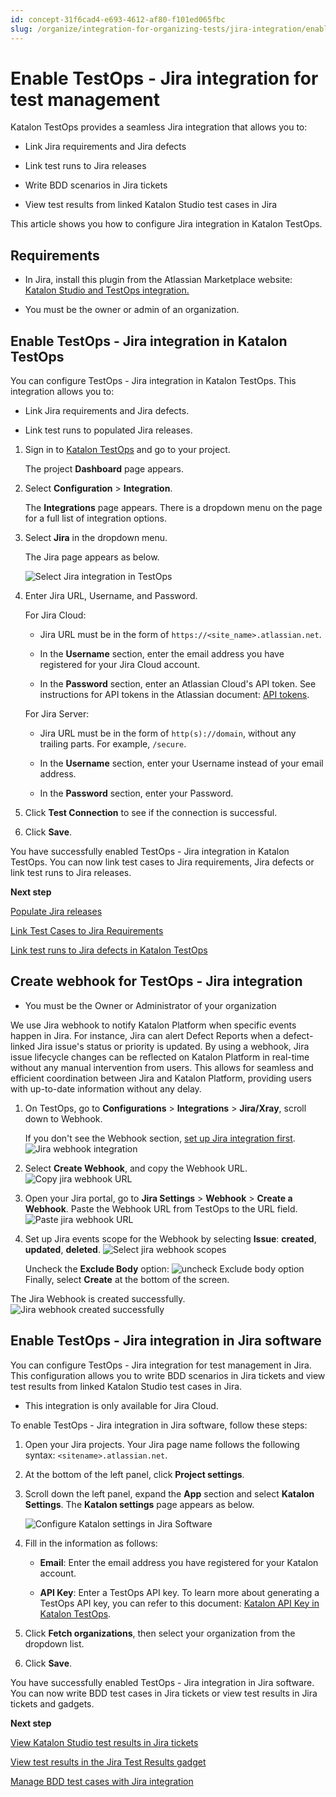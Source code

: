 ```yaml
---
id: concept-31f6cad4-e693-4612-af80-f101ed065fbc
slug: /organize/integration-for-organizing-tests/jira-integration/enable-testops-jira-integration-for-test-management
---
```


# Enable TestOps - Jira integration for test management

Katalon TestOps provides a seamless Jira integration that allows you to:

-   Link Jira requirements and Jira defects

-   Link test runs to Jira releases

-   Write BDD scenarios in Jira tickets

-   View test results from linked Katalon Studio test cases in Jira


This article shows you how to configure Jira integration in Katalon TestOps.

## Requirements

-   In Jira, install this plugin from the Atlassian Marketplace website: [Katalon Studio and TestOps integration.](https://marketplace.atlassian.com/apps/1217501/katalon-bdd-test-automation-for-jira)

-   You must be the owner or admin of an organization.

## Enable TestOps - Jira integration in Katalon TestOps

You can configure TestOps - Jira integration in Katalon TestOps. This integration allows you to:

-   Link Jira requirements and Jira defects.

-   Link test runs to populated Jira releases.


1.  Sign in to [Katalon TestOps](https://testops.katalon.io/login) and go to your project.

    The project **Dashboard** page appears.

2.  Select **Configuration** &gt; **Integration**.

    The **Integrations** page appears. There is a dropdown menu on the page for a full list of integration options.

3.  Select **Jira** in the dropdown menu.

    The Jira page appears as below.

    <img src="/doc_images/Documents/Organize/Integration_For_Organizing_Tests/Jira_Integration/Enable-Jira-TestOps-integration/Image/kt-jira-integration.png" width={800} alt="Select Jira integration in TestOps" />

4.  Enter Jira URL, Username, and Password.

    For Jira Cloud:

    -   Jira URL must be in the form of <code>https://&lt;site&#95;name&gt;.atlassian.net</code>.

    -   In the **Username** section, enter the email address you have registered for your Jira Cloud account.

    -   In the **Password** section, enter an Atlassian Cloud's API token. See instructions for API tokens in the Atlassian document: [API tokens](https://confluence.atlassian.com/cloud/api-tokens-938839638.html).

    For Jira Server:

    -   Jira URL must be in the form of <code>http(s)://domain</code>, without any trailing parts. For example, <code>/secure</code>.

    -   In the **Username** section, enter your Username instead of your email address.

    -   In the **Password** section, enter your Password.

5.  Click **Test Connection** to see if the connection is successful.

6.  Click **Save**.


You have successfully enabled TestOps - Jira integration in Katalon TestOps. You can now link test cases to Jira requirements, Jira defects or link test runs to Jira releases.

**Next step**  


[Populate Jira releases](/plan/integration-for-test-planning/populate-jira-releases)

[Link Test Cases to Jira Requirements](/plan/integration-for-test-planning/link-test-cases-to-jira-requirements)

[Link test runs to Jira defects in Katalon TestOps](/analyze/integration-for-test-analyzing/jira-integration/link-test-runs-to-jira-defects-in-katalon-testops)

## Create webhook for TestOps - Jira integration

-   You must be the Owner or Administrator of your organization


We use Jira webhook to notify Katalon Platform when specific events happen in Jira. For instance, Jira can alert Defect Reports when a defect-linked Jira issue's status or priority is updated. By using a webhook, Jira issue lifecycle changes can be reflected on Katalon Platform in real-time without any manual intervention from users. This allows for seamless and efficient coordination between Jira and Katalon Platform, providing users with up-to-date information without any delay.

1.  On TestOps, go to **Configurations** &gt; **Integrations** &gt; **Jira/Xray**, scroll down to Webhook.

    If you don't see the Webhook section, [set up Jira integration first](https://docs.katalon.com/docs/organize/integration-for-organizing-tests/jira-integration/enable-katalon-testops---jira-integration-for-test-management). <img src="/doc_images/Documents/Organize/Integration_For_Organizing_Tests/Jira_Integration/Enable-Jira-TestOps-integration/Image/TO-Configurations-Jira_Webhook.png" alt="Jira webhook integration" />

2.  Select **Create Webhook**, and copy the Webhook URL.<img src="/doc_images/Documents/Organize/Integration_For_Organizing_Tests/Jira_Integration/Enable-Jira-TestOps-integration/Image/TO-Jira_webhook-copy_URL.png" alt="Copy jira webhook URL" />

3.  Open your Jira portal, go to **Jira Settings** &gt; **Webhook** &gt; **Create a Webhook**. Paste the Webhook URL from TestOps to the URL field. <img src="/doc_images/Documents/Organize/Integration_For_Organizing_Tests/Jira_Integration/Enable-Jira-TestOps-integration/Image/TO-Jira_webhook-_copy_paste_URL_to_jira.png" alt="Paste jira webhook URL" />

4.  Set up Jira events scope for the Webhook by selecting **Issue**: **created**, **updated**, **deleted**. <img src="/doc_images/Documents/Organize/Integration_For_Organizing_Tests/Jira_Integration/Enable-Jira-TestOps-integration/Image/TO-Jira_webhook_scopes_selection.png" alt="Select jira webhook scopes" />

    Uncheck the **Exclude Body** option: <img src="/doc_images/Documents/Organize/Integration_For_Organizing_Tests/Jira_Integration/Enable-Jira-TestOps-integration/Image/Jira_webhook_-_uncheck_Exclude_body.png" alt="uncheck Exclude body option" />Finally, select **Create** at the bottom of the screen.


The Jira Webhook is created successfully. <img src="/doc_images/Documents/Organize/Integration_For_Organizing_Tests/Jira_Integration/Enable-Jira-TestOps-integration/Image/Jira_webhook_created_successfully.png" alt="Jira webhook created successfully" />

## Enable TestOps - Jira integration in Jira software

You can configure TestOps - Jira integration for test management in Jira. This configuration allows you to write BDD scenarios in Jira tickets and view test results from linked Katalon Studio test cases in Jira.

-   This integration is only available for Jira Cloud.


To enable TestOps - Jira integration in Jira software, follow these steps:

1.  Open your Jira projects. Your Jira page name follows the following syntax: <code>&lt;sitename&gt;.atlassian.net</code>.

2.  At the bottom of the left panel, click **Project settings**.

3.  Scroll down the left panel, expand the **App** section and select **Katalon Settings**. The **Katalon settings** page appears as below.

    <img src="/doc_images/Documents/Organize/Integration_For_Organizing_Tests/Jira_Integration/Enable-Jira-TestOps-integration/Image/kt-katalon-settings.png" width={500} alt="Configure Katalon settings in Jira Software" />

4.  Fill in the information as follows:

    -   **Email**: Enter the email address you have registered for your Katalon account.

    -   **API Key**: Enter a TestOps API key. To learn more about generating a TestOps API key, you can refer to this document: [Katalon API Key in Katalon TestOps](/administer/settings/katalon-api-key-in-katalon-testops).

5.  Click **Fetch organizations**, then select your organization from the dropdown list.

6.  Click **Save**.


You have successfully enabled TestOps - Jira integration in Jira software. You can now write BDD test cases in Jira tickets or view test results in Jira tickets and gadgets.

**Next step**  


[View Katalon Studio test results in Jira tickets](/analyze/integration-for-test-analyzing/jira-integration/view-katalon-studio-test-results-in-jira-tickets)

[View test results in the Jira Test Results gadget](/analyze/integration-for-test-analyzing/jira-integration/view-test-results-in-the-jira-test-results-gadget)

[Manage BDD test cases with Jira integration](/organize/integration-for-organizing-tests/jira-integration/manage-bdd-test-cases-with-jira-integration)